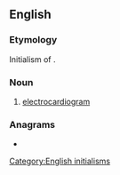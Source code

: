 ==English==

===Etymology===
Initialism of {{etyl|de|en}} {{m|de|Elektrokardiogramm|'''E'''lektro'''k'''ardio'''g'''ramm}}.

===Noun===
{{head|en|noun}}

# {{lb|en|cardiology}} [[electrocardiogram]]

===Anagrams===
* {{l|en|keg}}

[[Category:English initialisms]]